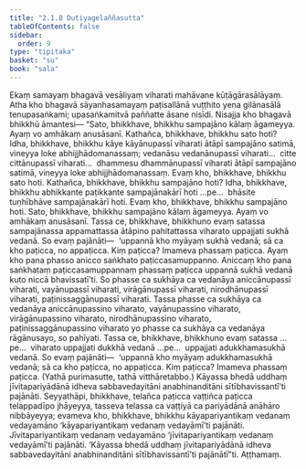```yaml
---
title: "2.1.8 Dutiyagelaññasutta"
tableOfContents: false
sidebar:
  order: 9
type: "tipitaka"
basket: "su"
book: "sala"
---
```



<DynamicBreadcrumb />

<Division number="256" book="sala" bookNo="13" page="414">

<Paragraph number="1135" book="sala">
Ekaṃ samayaṃ bhagavā vesāliyaṃ viharati mahāvane kūṭāgārasālāyaṃ. Atha kho bhagavā sāyanhasamayaṃ paṭisallānā vuṭṭhito yena gilānasālā tenupasaṅkami; upasaṅkamitvā paññatte āsane nisīdi. Nisajja kho bhagavā bhikkhū āmantesi—
</Paragraph>

<Paragraph number="1136" book="sala">
“Sato, bhikkhave, bhikkhu sampajāno kālaṃ āgameyya. Ayaṃ vo amhākaṃ anusāsanī.
</Paragraph>

<Paragraph number="1137" book="sala">
Kathañca, bhikkhave, bhikkhu sato hoti? Idha, bhikkhave, bhikkhu kāye kāyānupassī viharati ātāpī sampajāno satimā, vineyya loke abhijjhādomanassaṃ; vedanāsu vedanānupassī viharati…  citte cittānupassī viharati…  dhammesu dhammānupassī viharati ātāpī sampajāno satimā, vineyya loke abhijjhādomanassaṃ. Evaṃ kho, bhikkhave, bhikkhu sato hoti.
</Paragraph>

<Paragraph number="1138" book="sala">
Kathañca, bhikkhave, bhikkhu sampajāno hoti? Idha, bhikkhave, bhikkhu abhikkante paṭikkante sampajānakārī hoti …pe…  bhāsite tuṇhībhāve sampajānakārī hoti. Evaṃ kho, bhikkhave, bhikkhu sampajāno hoti. Sato, bhikkhave, bhikkhu sampajāno kālaṃ āgameyya. Ayaṃ vo amhākaṃ anusāsanī.
</Paragraph>

<Paragraph number="1139" book="sala">
Tassa ce, bhikkhave, bhikkhuno evaṃ satassa sampajānassa appamattassa ātāpino pahitattassa viharato uppajjati sukhā vedanā. So evaṃ pajānāti—  ‘uppannā kho myāyaṃ sukhā vedanā; sā ca kho paṭicca, no appaṭicca. Kiṃ paṭicca? Imameva phassaṃ paṭicca. Ayaṃ kho pana phasso anicco saṅkhato paṭiccasamuppanno. Aniccaṃ kho pana saṅkhataṃ paṭiccasamuppannaṃ phassaṃ paṭicca uppannā sukhā vedanā kuto niccā bhavissatī’ti. So phasse ca sukhāya ca vedanāya aniccānupassī viharati, vayānupassī viharati, virāgānupassī viharati, nirodhānupassī viharati, paṭinissaggānupassī viharati. Tassa phasse ca sukhāya ca vedanāya aniccānupassino viharato, vayānupassino viharato, virāgānupassino viharato, nirodhānupassino viharato, paṭinissaggānupassino viharato yo phasse ca sukhāya ca vedanāya rāgānusayo, so pahīyati.
</Paragraph>

<Paragraph number="1140" book="sala">
Tassa ce, bhikkhave, bhikkhuno evaṃ satassa …pe…  viharato uppajjati dukkhā vedanā …pe…  uppajjati adukkhamasukhā vedanā. So evaṃ pajānāti—  ‘uppannā kho myāyaṃ adukkhamasukhā vedanā; sā ca kho paṭicca, no appaṭicca. Kiṃ paṭicca? Imameva phassaṃ paṭicca. (Yathā purimasutte, tathā vitthāretabbo.) Kāyassa bhedā uddhaṃ jīvitapariyādānā idheva sabbavedayitāni anabhinanditāni sītībhavissantī’ti pajānāti.
</Paragraph>

<Paragraph number="1141" book="sala">
Seyyathāpi, bhikkhave, telañca paṭicca vaṭṭiñca paṭicca telappadīpo jhāyeyya, tasseva telassa ca vaṭṭiyā ca pariyādānā anāhāro nibbāyeyya; evameva kho, bhikkhave, bhikkhu kāyapariyantikaṃ vedanaṃ vedayamāno ‘kāyapariyantikaṃ vedanaṃ vedayāmī’ti pajānāti. Jīvitapariyantikaṃ vedanaṃ vedayamāno ‘jīvitapariyantikaṃ vedanaṃ vedayāmī’ti pajānāti. ‘Kāyassa bhedā uddhaṃ jīvitapariyādānā idheva sabbavedayitāni anabhinanditāni sītībhavissantī’ti pajānātī”ti.

</Paragraph>
</Division>

<Paragraph number="1142" type="center" book="sala">
Aṭṭhamaṃ.
</Paragraph>